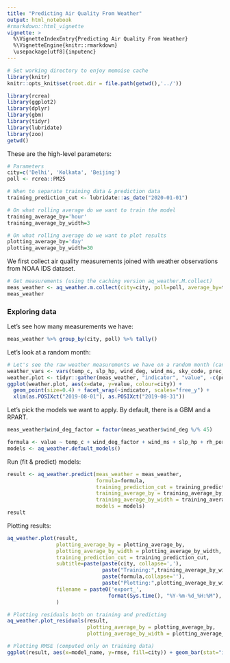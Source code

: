 ```yaml
---
title: "Predicting Air Quality From Weather"
output: html_notebook
#rmarkdown::html_vignette
vignette: >
  %\VignetteIndexEntry{Predicting Air Quality From Weather}
  %\VignetteEngine{knitr::rmarkdown}
  \usepackage[utf8]{inputenc}
---
```


```r
# Set working directory to enjoy memoise cache
library(knitr)
knitr::opts_knit$set(root.dir = file.path(getwd(),'../'))
```

```r
library(rcrea)
library(ggplot2)
library(dplyr)
library(gbm)
library(tidyr)
library(lubridate)
library(zoo)
getwd()
```

These are the high-level parameters:
```r
# Parameters
city=c('Delhi', 'Kolkata', 'Beijing')
poll <- rcrea::PM25

# When to separate training data & prediction data
training_prediction_cut <- lubridate::as_date("2020-01-01")

# On what rolling average do we want to train the model
training_average_by='hour'
training_average_by_width=3

# On what rolling average do we want to plot results
plotting_average_by='day'
plotting_average_by_width=30
```

We first collect air quality measurements joined with weather observations from NOAA IDS dataset.
```r
# Get measurements (using the caching version aq_weather.M.collect)
meas_weather <- aq_weather.m.collect(city=city, poll=poll, average_by=training_average_by, weather_radius_km = 50)
meas_weather
```


### Exploring data
Let's see how many measurements we have:
```r
meas_weather %>% group_by(city, poll) %>% tally()
```

Let's look at a random month:
```r
# Let's see the raw weather measurements we have on a random month (can be slow)
weather_vars <- vars(temp_c, slp_hp, wind_deg, wind_ms, sky_code, prec_1h_mm, prcp)
weather.plot <- tidyr::gather(meas_weather, "indicator", "value", -c(poll, city, date, country, value, location, location_id, name, sky_code)) %>% tidyr::drop_na(value)
ggplot(weather.plot, aes(x=date, y=value, colour=city)) +
  geom_point(size=0.4) + facet_wrap(~indicator, scales="free_y") +
  xlim(as.POSIXct("2019-08-01"), as.POSIXct("2019-08-31"))
```


Let's pick the models we want to apply. By default, there is a GBM and a RPART.
```r
meas_weather$wind_deg_factor = factor(meas_weather$wind_deg %/% 45)

formula <- value ~ temp_c + wind_deg_factor + wind_ms + slp_hp + rh_percent + sky_code
models <- aq_weather.default_models()
```


Run (fit & predict) models:
```r
result <- aq_weather.predict(meas_weather = meas_weather,
                             formula=formula,
                             training_prediction_cut = training_prediction_cut,
                             training_average_by = training_average_by,
                             training_average_by_width = training_average_by_width,
                             models = models)
result
```

Plotting results:
```r
aq_weather.plot(result,
                plotting_average_by = plotting_average_by,
                plotting_average_by_width = plotting_average_by_width,
                training_prediction_cut = training_prediction_cut,
                subtitle=paste(paste(city, collapse=','),
                               paste("Training:",training_average_by_width, training_average_by),
                               paste(formula,collapse=''),
                               paste("Plotting:",plotting_average_by_width, plotting_average_by),sep="\n"),
                filename = paste0('export_',
                                 format(Sys.time(), "%Y-%m-%d_%H:%M"),'.pdf')
                )
```

```r
# Plotting residuals both on training and predicting
aq_weather.plot_residuals(result,
                          plotting_average_by = plotting_average_by,
                          plotting_average_by_width = plotting_average_by_width)
```

```r
# Plotting RMSE (computed only on training data)
ggplot(result, aes(x=model_name, y=rmse, fill=city)) + geom_bar(stat="identity",position=position_dodge())
```

```r


```
